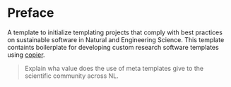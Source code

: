 # Preface {.unnumbered}

A template to initialize templating projects that comply with best practices on sustainable software in Natural and Engineering Science. This template containts boilerplate for developing custom research software templates using [copier](https://copier.readthedocs.io).

> Explain wha value does the use of meta templates give to the scientific community across NL.
